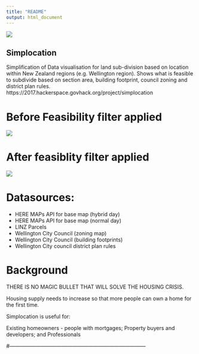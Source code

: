 ```yaml
---
title: "README"
output: html_document
---
```


![](logo2.png)

## Simplocation

Simplification of Data visualisation for land sub-division based on location within New Zealand regions (e.g. Wellington region).
Shows what is feasible to subdivide based on section area, building footprint, council zoning and district plan rules.
https://2017.hackerspace.govhack.org/project/simplocation 

# Before Feasibility filter applied

![](map_before.png)

# After feasiblity filter applied

![](map_feasible.png)

# Datasources:

* HERE MAPs API for base map (hybrid day)
* HERE MAPs API for base map (normal day)
* LINZ Parcels
* Wellington City Council (zoning map)
* Wellington City Council (building footprints)
* Wellington City council district plan rules

# Background
THERE IS NO MAGIC BULLET THAT WILL SOLVE THE HOUSING CRISIS.

Housing supply needs to increase so that more people can own a home for the first time.

 

Simplocation is useful for:

Existing homeowners - people with mortgages;
Property buyers and developers; and
Professionals

#------------------------------------------------------------------------------